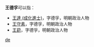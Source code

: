 '''王德孚'''可以指：
* [[王達_(成化進士)|王達 (成化進士)]]，字德孚，明朝政治人物
* [[王守素|王守素]]，字德孚，明朝政治人物
* [[王葑|王葑]]，字德孚，明朝政治人物

{{disambig}}

[[Category:三字王姓人名消歧义|de]]